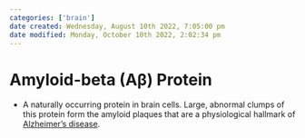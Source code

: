 ```yaml
---
categories: ['brain']
date created: Wednesday, August 10th 2022, 7:05:00 pm
date modified: Monday, October 10th 2022, 2:02:34 pm
---
```


# Amyloid-beta (Aβ) Protein
- A naturally occurring protein in brain cells. Large, abnormal clumps of this protein form the amyloid plaques that are a physiological hallmark of [Alzheimer’s disease](Alzheimer’s%20Disease.qmd).



